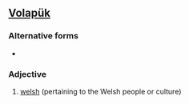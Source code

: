 ==[[Volapük]]==
{{attention|vo|Should the def be Welsh?}}

===Alternative forms===
* {{l|vo|velsaynik}}

===Adjective===
{{infl|vo|adjective}}

# [[welsh]] (pertaining to the Welsh people or culture)